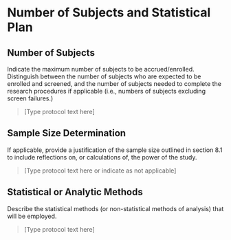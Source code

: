 #	Number of Subjects and Statistical Plan

## Number of Subjects

::: {.instr_box .rmdnote}

Indicate the maximum number of subjects to be accrued/enrolled. Distinguish between the number of subjects who are expected to be enrolled and screened, and the number of subjects needed to complete the research procedures if applicable (i.e., numbers of subjects excluding screen failures.)

:::

> [Type protocol text here]

## Sample Size Determination

::: {.instr_box .rmdnote}

If applicable, provide a justification of the sample size outlined in section 8.1  to include reflections on, or calculations of, the power of the study.

:::

> [Type protocol text here or indicate as not applicable]

## Statistical or Analytic Methods

::: {.instr_box .rmdnote}

Describe the statistical methods (or non-statistical methods of analysis) that will be employed.

:::

> [Type protocol text here]
